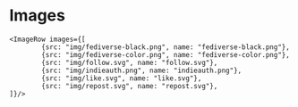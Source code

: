 
<Meta title="owncast/Frontend Assets/Images" />

# Images

    <ImageRow images={[
    		{src: "img/fediverse-black.png", name: "fediverse-black.png"},
    		{src: "img/fediverse-color.png", name: "fediverse-color.png"},
    		{src: "img/follow.svg", name: "follow.svg"},
    		{src: "img/indieauth.png", name: "indieauth.png"},
    		{src: "img/like.svg", name: "like.svg"},
    		{src: "img/repost.svg", name: "repost.svg"},
    ]}/>

